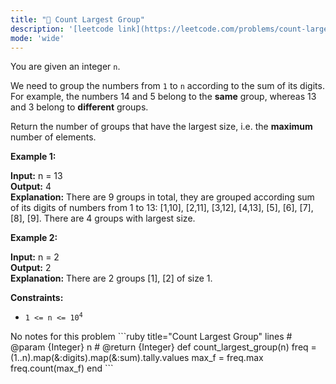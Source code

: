 ```yaml
---
title: "🧩 Count Largest Group"
description: '[leetcode link](https://leetcode.com/problems/count-largest-group/description/)'
mode: 'wide'
---
```

<Tabs>
  <Tab title="Question" icon="circle-question" iconType="regular">
    <Card>
      <p>You are given an integer <code>n</code>.</p>  <p>We need to group the numbers from <code>1</code> to <code>n</code> according to the sum of its digits. For example, the numbers 14 and 5 belong to the <strong>same</strong> group, whereas 13 and 3 belong to <strong>different</strong> groups.</p>  <p>Return the number of groups that have the largest size, i.e. the <strong>maximum</strong> number of elements.</p>   <p><strong class="example">Example 1:</strong></p>   <strong>Input:</strong> n = 13 <br/> <strong>Output:</strong> 4 <br/> <strong>Explanation:</strong> There are 9 groups in total, they are grouped according sum of its digits of numbers from 1 to 13: [1,10], [2,11], [3,12], [4,13], [5], [6], [7], [8], [9]. There are 4 groups with largest size.   <p><strong class="example">Example 2:</strong></p>   <strong>Input:</strong> n = 2 <br/> <strong>Output:</strong> 2 <br/> <strong>Explanation:</strong> There are 2 groups [1], [2] of size 1.    <p><strong>Constraints:</strong></p>  <ul>  <li><code>1 &lt;= n &lt;= 10<sup>4</sup></code></li> </ul> 
    </Card>
  </Tab>
  <Tab title="Solution" icon="lightbulb" iconType="regular" >
    <Card>
      No notes for this problem
</Card>
  <Expandable title="code">
    <CodeGroup dropdown>
```ruby title="Count Largest Group" lines
# @param {Integer} n
# @return {Integer}
def count_largest_group(n)
  freq = (1..n).map(&:digits).map(&:sum).tally.values
  max_f = freq.max
  freq.count(max_f)
end
```
    </CodeGroup>
  </Expandable>
  </Tab>
</Tabs>